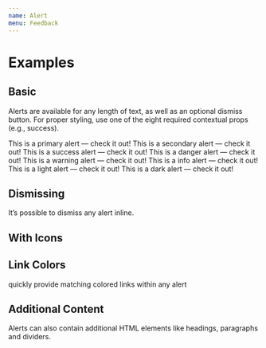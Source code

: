 ```yaml
---
name: Alert
menu: Feedback
---
```


<Readme />

# Examples

## Basic

Alerts are available for any length of text, as well as an optional dismiss button. For proper styling, use one of the eight required contextual props (e.g., success).

<Playground>
  <Container>
    <Alert modifiers={["primary"]}>
      This is a primary alert — check it out!
    </Alert>
    <Alert modifiers={["secondary"]}>
      This is a secondary alert — check it out!
    </Alert>
    <Alert modifiers={["success"]}>
      This is a success alert — check it out!
    </Alert>
    <Alert modifiers={["danger"]}>This is a danger alert — check it out!</Alert>
    <Alert modifiers={["warning"]}>
      This is a warning alert — check it out!
    </Alert>
    <Alert modifiers={["info"]}>This is a info alert — check it out!</Alert>
    <Alert modifiers={["light"]}>This is a light alert — check it out!</Alert>
    <Alert modifiers={["dark"]}>This is a dark alert — check it out!</Alert>
  </Container>
</Playground>

## Dismissing

It’s possible to dismiss any alert inline.

## With Icons

## Link Colors

quickly provide matching colored links within any alert

## Additional Content

Alerts can also contain additional HTML elements like headings, paragraphs and dividers.

